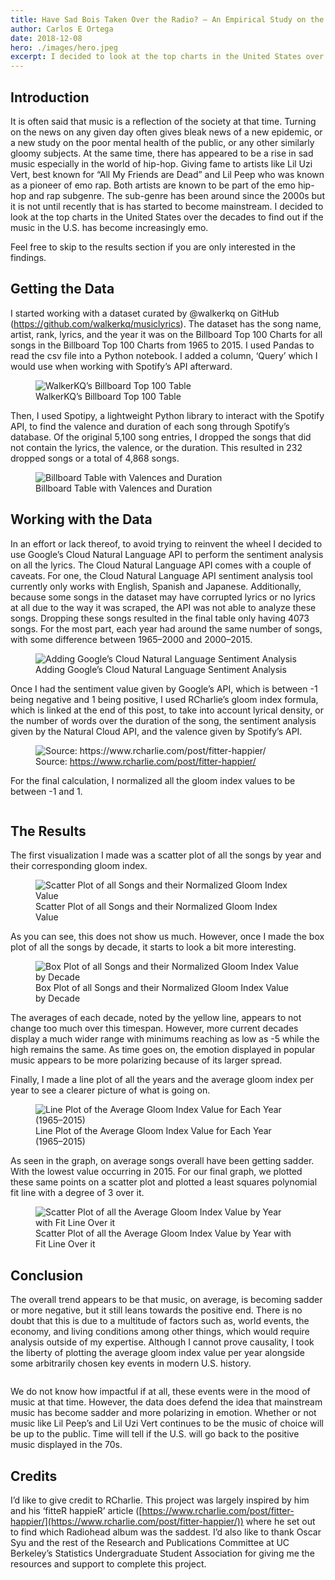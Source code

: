 ```yaml
---
title: Have Sad Bois Taken Over the Radio? — An Empirical Study on the Moods in Music in the United States
author: Carlos E Ortega
date: 2018-12-08
hero: ./images/hero.jpeg
excerpt: I decided to look at the top charts in the United States over the decades to find out if the music in the U.S. has become increasingly emo.
---
```


## Introduction
It is often said that music is a reflection of the society at that time. Turning on the news on any given day often gives bleak news of a new epidemic, or a new study on the poor mental health of the public, or any other similarly gloomy subjects. At the same time, there has appeared to be a rise in sad music especially in the world of hip-hop. Giving fame to artists like Lil Uzi Vert, best known for “All My Friends are Dead” and Lil Peep who was known as a pioneer of emo rap. Both artists are known to be part of the emo hip-hop and rap subgenre. The sub-genre has been around since the 2000s but it is not until recently that is has started to become mainstream. I decided to look at the top charts in the United States over the decades to find out if the music in the U.S. has become increasingly emo.

Feel free to skip to the results section if you are only interested in the findings.


## Getting the Data
I started working with a dataset curated by @walkerkq on GitHub (https://github.com/walkerkq/musiclyrics). The dataset has the song name, artist, rank, lyrics, and the year it was on the Billboard Top 100 Charts for all songs in the Billboard Top 100 Charts from 1965 to 2015. I used Pandas to read the csv file into a Python notebook. I added a column, ‘Query’ which I would use when working with Spotify’s API afterward.

<div className="Image__Small">
<figure>
  <img
    src="./images/top_100.png"
    title="WalkerKQ’s Billboard Top 100 Table"
    alt="WalkerKQ’s Billboard Top 100 Table"
  />
  <figcaption>WalkerKQ’s Billboard Top 100 Table</figcaption>
  </figure>
</div>

Then, I used Spotipy, a lightweight Python library to interact with the Spotify API, to find the valence and duration of each song through Spotify’s database. Of the original 5,100 song entries, I dropped the songs that did not contain the lyrics, the valence, or the duration. This resulted in 232 dropped songs or a total of 4,868 songs.

<div className="Image__Small">
<figure>
  <img
    src="./images/valences_and_durations.png"
    title="Billboard Table with Valences and Duration"
    alt="Billboard Table with Valences and Duration"
  />
  <figcaption>Billboard Table with Valences and Duration</figcaption>
  </figure>
</div>


## Working with the Data
In an effort or lack thereof, to avoid trying to reinvent the wheel I decided to use Google’s Cloud Natural Language API to perform the sentiment analysis on all the lyrics. The Cloud Natural Language API comes with a couple of caveats. For one, the Cloud Natural Language API sentiment analysis tool currently only works with English, Spanish and Japanese. Additionally, because some songs in the dataset may have corrupted lyrics or no lyrics at all due to the way it was scraped, the API was not able to analyze these songs. Dropping these songs resulted in the final table only having 4073 songs. For the most part, each year had around the same number of songs, with some difference between 1965–2000 and 2000–2015.

<div className="Image__Small">
<figure>
  <img
    src="./images/normalized_gloom_index.png"
    title="Adding Google’s Cloud Natural Language Sentiment Analysis"
    alt="Adding Google’s Cloud Natural Language Sentiment Analysis"
  />
  <figcaption>Adding Google’s Cloud Natural Language Sentiment Analysis</figcaption>
</figure>
</div>

Once I had the sentiment value given by Google’s API, which is between -1 being negative and 1 being positive, I used RCharlie’s gloom index formula, which is linked at the end of this post, to take into account lyrical density, or the number of words over the duration of the song, the sentiment analysis given by the Natural Cloud API, and the valence given by Spotify’s API.

<div className="Image__Small">
<figure>
  <img
    src="./images/gloom_index.png"
    title="Source: https://www.rcharlie.com/post/fitter-happier/"
    alt="Source: https://www.rcharlie.com/post/fitter-happier/"
  />
  <figcaption>Source: <a href="https://www.rcharlie.com/post/fitter-happier/" target="_blank">https://www.rcharlie.com/post/fitter-happier/</a></figcaption>
</figure>
</div>

For the final calculation, I normalized all the gloom index values to be between -1 and 1.

<div className="Image__Small">
  <img
    src="./images/normalized.png"
    title=""
    alt=""
  />
</div>

## The Results
The first visualization I made was a scatter plot of all the songs by year and their corresponding gloom index.

<div className="Image__Small">
<figure>
  <img
    src="./images/scatter_gloom_values.png"
    title="Scatter Plot of all Songs and their Normalized Gloom Index Value"
    alt="Scatter Plot of all Songs and their Normalized Gloom Index Value"
  />
  <figcaption>Scatter Plot of all Songs and their Normalized Gloom Index Value</figcaption>
</figure>
</div>

As you can see, this does not show us much. However, once I made the box plot of all the songs by decade, it starts to look a bit more interesting.

<div className="Image__Small">
<figure>
  <img
    src="./images/box_plot.png"
    title="Box Plot of all Songs and their Normalized Gloom Index Value by Decade"
    alt="Box Plot of all Songs and their Normalized Gloom Index Value by Decade"
  />
  <figcaption>Box Plot of all Songs and their Normalized Gloom Index Value by Decade</figcaption>
</figure>
</div>

The averages of each decade, noted by the yellow line, appears to not change too much over this timespan. However, more current decades display a much wider range with minimums reaching as low as -5 while the high remains the same. As time goes on, the emotion displayed in popular music appears to be more polarizing because of its larger spread.

Finally, I made a line plot of all the years and the average gloom index per year to see a clearer picture of what is going on.

<div className="Image__Small">
<figure>
  <img
    src="./images/all_gloom_values.png"
    title="Line Plot of the Average Gloom Index Value for Each Year (1965–2015)"
    alt="Line Plot of the Average Gloom Index Value for Each Year (1965–2015)"
  />
  <figcaption>Line Plot of the Average Gloom Index Value for Each Year (1965–2015)</figcaption>
</figure>
</div>

As seen in the graph, on average songs overall have been getting sadder. With the lowest value occurring in 2015. For our final graph, we plotted these same points on a scatter plot and plotted a least squares polynomial fit line with a degree of 3 over it.

<div className="Image__Small">
<figure>
  <img
    src="./images/gloom_fit.png"
    title="Scatter Plot of all the Average Gloom Index Value by Year with Fit Line Over it"
    alt="Scatter Plot of all the Average Gloom Index Value by Year with Fit Line Over it"
  />
  <figcaption>Scatter Plot of all the Average Gloom Index Value by Year with Fit Line Over it</figcaption>
</figure>
</div>

## Conclusion
The overall trend appears to be that music, on average, is becoming sadder or more negative, but it still leans towards the positive end. There is no doubt that this is due to a multitude of factors such as, world events, the economy, and living conditions among other things, which would require analysis outside of my expertise. Although I cannot prove causality, I took the liberty of plotting the average gloom index value per year alongside some arbitrarily chosen key events in modern U.S. history.

<div className="Image__Small">
  <img
    src="./images/conclusion.png"
    title=""
    alt=""
  />
</div>

We do not know how impactful if at all, these events were in the mood of music at that time. However, the data does defend the idea that mainstream music has become sadder and more polarizing in emotion. Whether or not music like Lil Peep’s and Lil Uzi Vert continues to be the music of choice will be up to the public. Time will tell if the U.S. will go back to the positive music displayed in the 70s.


## Credits
I’d like to give credit to RCharlie. This project was largely inspired by him and his ‘fitteR happieR’ article ([https://www.rcharlie.com/post/fitter-happier/](https://www.rcharlie.com/post/fitter-happier/)) where he set out to find which Radiohead album was the saddest.
I’d also like to thank Oscar Syu and the rest of the Research and Publications Committee at UC Berkeley’s Statistics Undergraduate Student Association for giving me the resources and support to complete this project.
